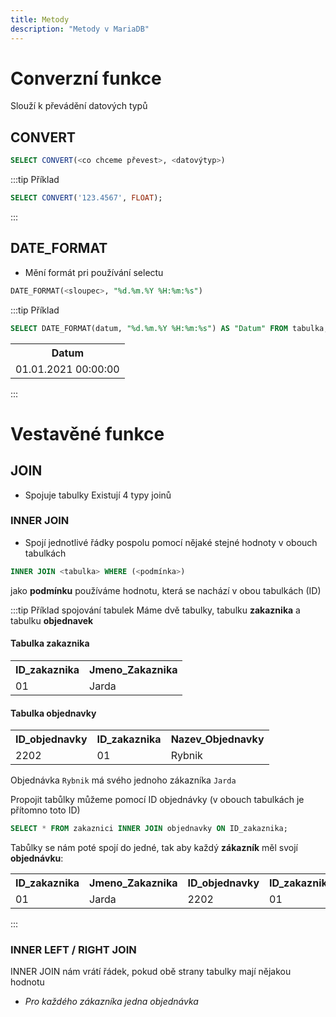 ```yaml
---
title: Metody
description: "Metody v MariaDB"
---
```

# Converzní funkce
Slouží k převádění datových typů

## CONVERT
```sql
SELECT CONVERT(<co chceme převest>, <datovýtyp>)
```

:::tip Příklad
```sql
SELECT CONVERT('123.4567', FLOAT);
```
:::


## DATE_FORMAT  
* Mění formát pri používání selectu
```sql
DATE_FORMAT(<sloupec>, "%d.%m.%Y %H:%m:%s")
```

:::tip Příklad
```sql
SELECT DATE_FORMAT(datum, "%d.%m.%Y %H:%m:%s") AS "Datum" FROM tabulka;
```
<table>
    <tr>
        <th>Datum</th>
    </tr>
    <tr>
        <td>01.01.2021 00:00:00</td>
    </tr>   
</table>
:::

# Vestavěné funkce 
## JOIN
- Spojuje tabulky
Existují 4 typy joinů


### INNER JOIN
- Spojí jednotlivé řádky pospolu pomocí nějaké stejné hodnoty v obouch tabulkách
```sql
INNER JOIN <tabulka> WHERE (<podmínka>)
```

jako **podmínku** používáme hodnotu, která se nachází v obou tabulkách (ID)


:::tip Příklad spojování tabulek
Máme dvě tabulky, tabulku **zakaznika** a tabulku **objednavek**

#### Tabulka zakaznika
<table>
    <tr>
        <th>ID_zakaznika</th>
        <th>Jmeno_Zakaznika</th>
    </tr>
    <tr>
        <td>01</td>
        <td>Jarda</td>
    </tr>   
</table>

#### Tabulka objednavky
<table>
    <tr>
        <th>ID_objednavky</th>
        <th>ID_zakaznika</th>
        <th>Nazev_Objednavky</th>
    </tr>
    <tr>
        <td>2202</td>
        <td>01</td>
        <td>Rybnik</td>
    </tr>   
</table>

Objednávka `Rybnik` má svého jednoho zákazníka `Jarda`

Propojit tabůlky můžeme pomocí ID objednávky (v obouch tabulkách je přítomno toto ID)

```sql
SELECT * FROM zakaznici INNER JOIN objednavky ON ID_zakaznika;
```

Tabůlky se nám poté spojí do jedné, tak aby každý **zákazník** měl svojí **objednávku**: 
<table>
    <tr>
        <th>ID_zakaznika</th>
        <th>Jmeno_Zakaznika</th>
        <th>ID_objednavky</th>
        <th>ID_zakaznika</th>
        <th>Nazev_Objednavky</th>
    </tr>
    <tr>
        <td>01</td>
        <td>Jarda</td>
        <td>2202</td>
        <td>01</td>
        <td>Rybnik</td>
    </tr>   
</table>
:::

### INNER LEFT / RIGHT JOIN
INNER JOIN nám vrátí řádek, pokud obě strany tabulky mají nějakou hodnotu 
- *Pro každého zákazníka jedna objednávka*